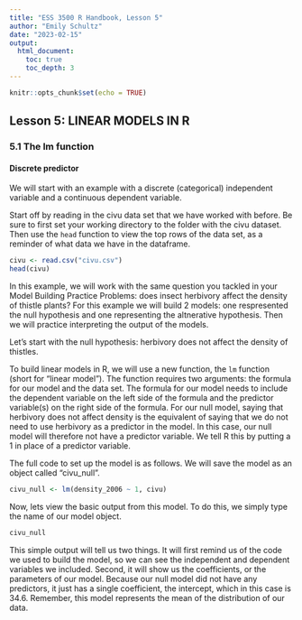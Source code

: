 ```yaml
---
title: "ESS 3500 R Handbook, Lesson 5"
author: "Emily Schultz"
date: "2023-02-15"
output: 
  html_document:
    toc: true
    toc_depth: 3
---
```


```r
knitr::opts_chunk$set(echo = TRUE)
```

## Lesson 5: LINEAR MODELS IN R


### 5.1 The lm function

#### Discrete predictor
We will start with an example with a discrete (categorical) independent variable and a continuous dependent variable. 

Start off by reading in the civu data set that we have worked with before. Be sure to first set your working directory to the folder with the civu dataset. Then use the `head` function to view the top rows of the data set, as a reminder of what data we have in the dataframe.

```r
civu <- read.csv("civu.csv")
head(civu)
```

In this example, we will work with the same question you tackled in your Model Building Practice Problems: does insect herbivory affect the density of thistle plants? For this example we will build 2 models: one respresented the null hypothesis and one representing the altnerative hypothesis. Then we will practice interpreting the output of the models.

Let's start with the null hypothesis: herbivory does not affect the density of thistles.

To build linear models in R, we will use a new function, the `lm` function (short for "linear model"). The function requires two arguments: the formula for our model and the data set. The formula for our model needs to include the dependent variable on the left side of the formula and the predictor variable(s) on the right side of the formula. For our null model, saying that herbivory does not affect density is the equivalent of saying that we do not need to use herbivory as a predictor in the model. In this case, our null model will therefore not have a predictor variable. We tell R this by putting a 1 in place of a predictor variable.

The full code to set up the model is as follows. We will save the model as an object called "civu_null".

```r
civu_null <- lm(density_2006 ~ 1, civu)
```

Now, lets view the basic output from this model. To do this, we simply type the name of our model object.

```r
civu_null
```

This simple output will tell us two things. It will first remind us of the code we used to build the model, so we can see the independent and dependent variables we included. Second, it will show us the coefficients, or the parameters of our model. Because our null model did not have any predictors, it just has a single coefficient, the intercept, which in this case is 34.6.
Remember, this model represents the mean of the distribution of our data.